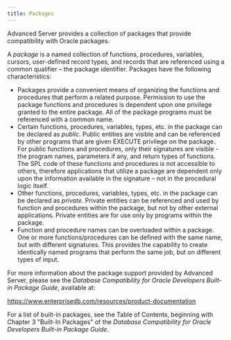 ```yaml
---
title: Packages
---
```



Advanced Server provides a collection of packages that provide compatibility with Oracle packages.

A *package* is a named collection of functions, procedures, variables, cursors, user-defined record types, and records that are referenced using a common qualifier – the package identifier. Packages have the following characteristics:
 - Packages provide a convenient means of organizing the functions and procedures that perform a related purpose. Permission to use the package functions and procedures is dependent upon one privilege granted to the entire package. All of the package programs must be referenced with a common name.
 - Certain functions, procedures, variables, types, etc. in the package can be declared as *public*. Public entities are visible and can be referenced by other programs that are given EXECUTE privilege on the package. For public functions and procedures, only their signatures are visible - the program names, parameters if any, and return types of functions. The SPL code of these functions and procedures is not accessible to others, therefore applications that utilize a package are dependent only upon the information available in the signature – not in the procedural logic itself.
 - Other functions, procedures, variables, types, etc. in the package can be declared as *private*. Private entities can be referenced and used by function and procedures within the package, but not by other external applications. Private entities are for use only by programs within the package.
 - Function and procedure names can be overloaded within a package. One or more functions/procedures can be defined with the same name, but with different signatures. This provides the capability to create identically named programs that perform the same job, but on different types of input.

For more information about the package support provided by Advanced Server, please see the *Database Compatibility for Oracle Developers Built-in Package Guide*, available at:

<https://www.enterprisedb.com/resources/product-documentation>

For a list of built-in packages, see the Table of Contents, beginning with Chapter 3 "Built-In Packages" of the *Database Compatibility for Oracle Developers Built-in Package Guide*.

